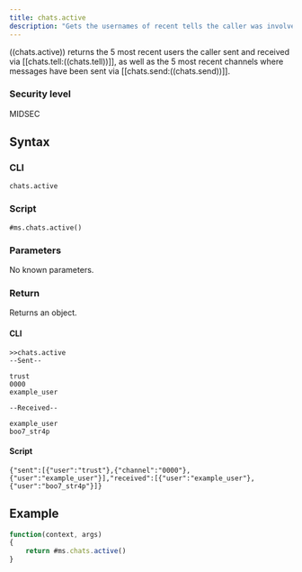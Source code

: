 ```yaml
---
title: chats.active
description: "Gets the usernames of recent tells the caller was involved in."
---
```


((chats.active)) returns the 5 most recent users the caller sent and received via [[chats.tell:((chats.tell))]], as well as the 5 most recent channels where messages have been sent via [[chats.send:((chats.send))]].

### Security level

MIDSEC

## Syntax

### CLI

```
chats.active
```

### Script

```
#ms.chats.active()
```

### Parameters

No known parameters.

### Return

Returns an object.

#### CLI

```
>>chats.active
--Sent--

trust
0000
example_user

--Received--

example_user
boo7_str4p
```

#### Script

```
{"sent":[{"user":"trust"},{"channel":"0000"},{"user":"example_user"}],"received":[{"user":"example_user"},{"user":"boo7_str4p"}]}
```

## Example

```js
function(context, args)
{
	return #ms.chats.active()
}
```
